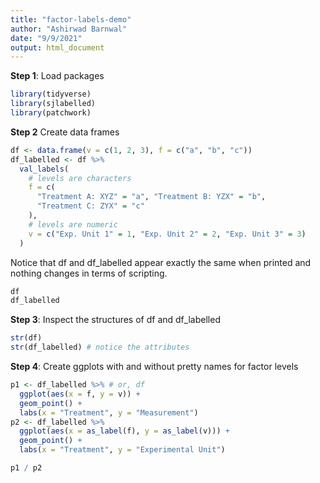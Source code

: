 ```yaml
---
title: "factor-labels-demo"
author: "Ashirwad Barnwal"
date: "9/9/2021"
output: html_document
---
```


**Step 1**: Load packages

```r
library(tidyverse)
library(sjlabelled)
library(patchwork)
```

**Step 2** Create data frames

```r
df <- data.frame(v = c(1, 2, 3), f = c("a", "b", "c"))
df_labelled <- df %>%
  val_labels(
    # levels are characters
    f = c(
      "Treatment A: XYZ" = "a", "Treatment B: YZX" = "b", 
      "Treatment C: ZYX" = "c"
    ), 
    # levels are numeric
    v = c("Exp. Unit 1" = 1, "Exp. Unit 2" = 2, "Exp. Unit 3" = 3)
  )
```

Notice that df and df_labelled appear exactly the same when printed and nothing changes
in terms of scripting.

```r
df
df_labelled
```

**Step 3**: Inspect the structures of df and df_labelled

```r
str(df)
str(df_labelled) # notice the attributes
```

**Step 4**: Create ggplots with and without pretty names for factor levels

```r
p1 <- df_labelled %>% # or, df
  ggplot(aes(x = f, y = v)) + 
  geom_point() + 
  labs(x = "Treatment", y = "Measurement")
p2 <- df_labelled %>%
  ggplot(aes(x = as_label(f), y = as_label(v))) + 
  geom_point() + 
  labs(x = "Treatment", y = "Experimental Unit")

p1 / p2
```




